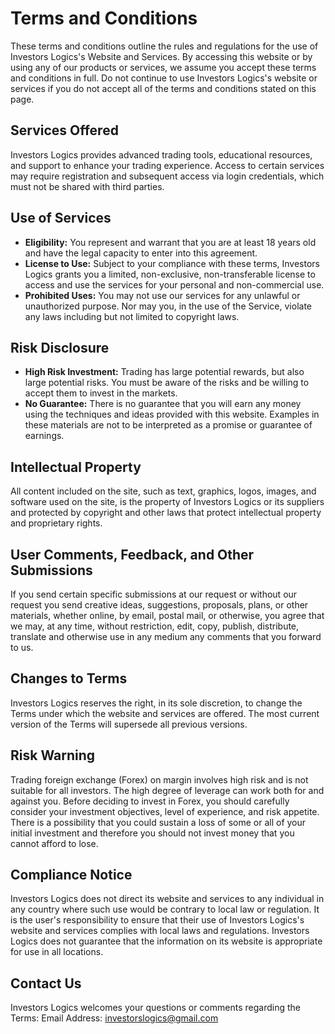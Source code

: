 # Terms and Conditions

These terms and conditions outline the rules and regulations for the use of Investors Logics's Website and Services. By accessing this website or by using any of our products or services, we assume you accept these terms and conditions in full. Do not continue to use Investors Logics's website or services if you do not accept all of the terms and conditions stated on this page.

## Services Offered

Investors Logics provides advanced trading tools, educational resources, and support to enhance your trading experience. Access to certain services may require registration and subsequent access via login credentials, which must not be shared with third parties.

## Use of Services

- **Eligibility:** You represent and warrant that you are at least 18 years old and have the legal capacity to enter into this agreement.
- **License to Use:** Subject to your compliance with these terms, Investors Logics grants you a limited, non-exclusive, non-transferable license to access and use the services for your personal and non-commercial use.
- **Prohibited Uses:** You may not use our services for any unlawful or unauthorized purpose. Nor may you, in the use of the Service, violate any laws including but not limited to copyright laws.

## Risk Disclosure

- **High Risk Investment:** Trading has large potential rewards, but also large potential risks. You must be aware of the risks and be willing to accept them to invest in the markets.
- **No Guarantee:** There is no guarantee that you will earn any money using the techniques and ideas provided with this website. Examples in these materials are not to be interpreted as a promise or guarantee of earnings.

## Intellectual Property

All content included on the site, such as text, graphics, logos, images, and software used on the site, is the property of Investors Logics or its suppliers and protected by copyright and other laws that protect intellectual property and proprietary rights.

## User Comments, Feedback, and Other Submissions

If you send certain specific submissions at our request or without our request you send creative ideas, suggestions, proposals, plans, or other materials, whether online, by email, postal mail, or otherwise, you agree that we may, at any time, without restriction, edit, copy, publish, distribute, translate and otherwise use in any medium any comments that you forward to us.

## Changes to Terms

Investors Logics reserves the right, in its sole discretion, to change the Terms under which the website and services are offered. The most current version of the Terms will supersede all previous versions.

## Risk Warning

Trading foreign exchange (Forex) on margin involves high risk and is not suitable for all investors. The high degree of leverage can work both for and against you. Before deciding to invest in Forex, you should carefully consider your investment objectives, level of experience, and risk appetite. There is a possibility that you could sustain a loss of some or all of your initial investment and therefore you should not invest money that you cannot afford to lose.

## Compliance Notice

Investors Logics does not direct its website and services to any individual in any country where such use would be contrary to local law or regulation. It is the user's responsibility to ensure that their use of Investors Logics's website and services complies with local laws and regulations. Investors Logics does not guarantee that the information on its website is appropriate for use in all locations.

## Contact Us

Investors Logics welcomes your questions or comments regarding the Terms:
Email Address: investorslogics@gmail.com
